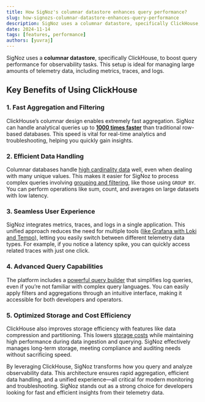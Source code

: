 ```yaml
---
title: How SigNoz's columnar datastore enhances query performance?
slug: how-signozs-columnar-datastore-enhances-query-performance
description: SigNoz uses a columnar datastore, specifically ClickHouse, to boost query performance for observability tasks. This setup is ideal for managing large amounts of telemetry data, including metrics, traces, and logs.
date: 2024-11-14
tags: [features, performance]
authors: [yuvraj]
---
```


SigNoz uses a **columnar datastore**, specifically ClickHouse, to boost query performance for observability tasks. This setup is ideal for managing large amounts of telemetry data, including metrics, traces, and logs.

## Key Benefits of Using ClickHouse

### 1. Fast Aggregation and Filtering

ClickHouse’s columnar design enables extremely fast aggregation. SigNoz can handle analytical queries up to [**1000 times faster**](https://signoz.io/log-management/) than traditional row-based databases. This speed is vital for real-time analytics and troubleshooting, helping you quickly gain insights.

### 2. Efficient Data Handling

Columnar databases handle [high cardinality data](https://signoz.io/blog/high-cardinality-data/) well, even when dealing with many unique values. This makes it easier for SigNoz to process complex queries involving [grouping and filtering](https://www.notion.so/signoz/signoz.io/docs/userguide/query-builder/#aggregation-and-grouping-), like those using `GROUP BY`. You can perform operations like sum, count, and averages on large datasets with low latency.

### 3. Seamless User Experience

SigNoz integrates metrics, traces, and logs in a single application. This unified approach reduces the need for multiple tools ([like Grafana with Loki and Tempo](https://signoz.io/product-comparison/signoz-vs-grafana/)), letting you easily switch between different telemetry data types. For example, if you notice a latency spike, you can quickly access related traces with just one click.

### 4. Advanced Query Capabilities

The platform includes a [powerful query builder](https://www.notion.so/signoz/signoz.io/docs/userguide/query-builder/) that simplifies log queries, even if you’re not familiar with complex query languages. You can easily apply filters and aggregations through an intuitive interface, making it accessible for both developers and operators.

### 5. Optimized Storage and Cost Efficiency

ClickHouse also improves storage efficiency with features like data compression and partitioning. This lowers [storage costs](https://signoz.io/pricing/) while maintaining high performance during data ingestion and querying. SigNoz effectively manages long-term storage, meeting compliance and auditing needs without sacrificing speed.

By leveraging ClickHouse, SigNoz transforms how you query and analyze observability data. This architecture ensures rapid aggregation, efficient data handling, and a unified experience—all critical for modern monitoring and troubleshooting. SigNoz stands out as a strong choice for developers looking for fast and efficient insights from their telemetry data.